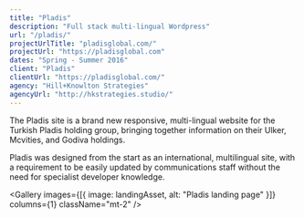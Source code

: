 ```yaml
---
title: "Pladis"
description: "Full stack multi-lingual Wordpress"
url: "/pladis/"
projectUrlTitle: "pladisglobal.com/"
projectUrl: "https://pladisglobal.com"
dates: "Spring - Summer 2016"
client: "Pladis"
clientUrl: "https://pladisglobal.com/"
agency: "Hill+Knowlton Strategies"
agencyUrl: "http://hkstrategies.studio/"
---
```




The Pladis site is a brand new responsive, multi-lingual website for the Turkish Pladis holding group, bringing together information on their Ulker, Mcvities, and Godiva holdings.

Pladis was designed from the start as an international, multilingual site, with a requirement to be easily updated by communications staff without the need for specialist developer knowledge.

<Gallery
  images={[{ image: landingAsset, alt: "Pladis landing page" }]}
  columns={1}
  className="mt-2"
/>
